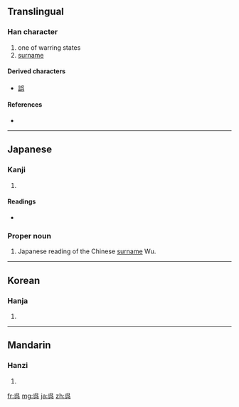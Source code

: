 {{also|吳}}
==Translingual==

===Han character===
{{Han char|rn=30|rad=口|as=04|sn=7|four=|canj=口女弓金 (RVNC)}}

# one of warring states
# [[surname]]

====Derived characters====
* [[誤]]

====References====
* {{Han ref|kx=0181.191|dkj=03365|hdz=10595.081|uh=5449|ud=21577}}

----

==Japanese==

===Kanji===
{{ja-kanji|grade=c|rs=口04}}

# {{defn|Japanese|sort=口04}}

====Readings====
* {{ja-readings|on=[[ご]] (go)|kun=[[くれ]] (kure), [[くれる]] (kureru)}}

===Proper noun===
{{ja-pos|k|proper|hira=ご|rom=Go|hidx=こ'}}

# Japanese reading of the Chinese [[surname]] Wu.

----

==Korean==

===Hanja===
{{ko-hanja|hangeul=[[오]], [[호]]|rv=o, ho|mr=o, ho}}

# {{defn|Korean|sort=口04}}

----

==Mandarin==

===Hanzi===
{{cmn-hanzi|pin=[[wú]] ([[wu2]])|wg=wu<sup>2</sup>}}

# {{defn|Mandarin|sort=口04}}

[[fr:呉]]
[[mg:呉]]
[[ja:呉]]
[[zh:呉]]